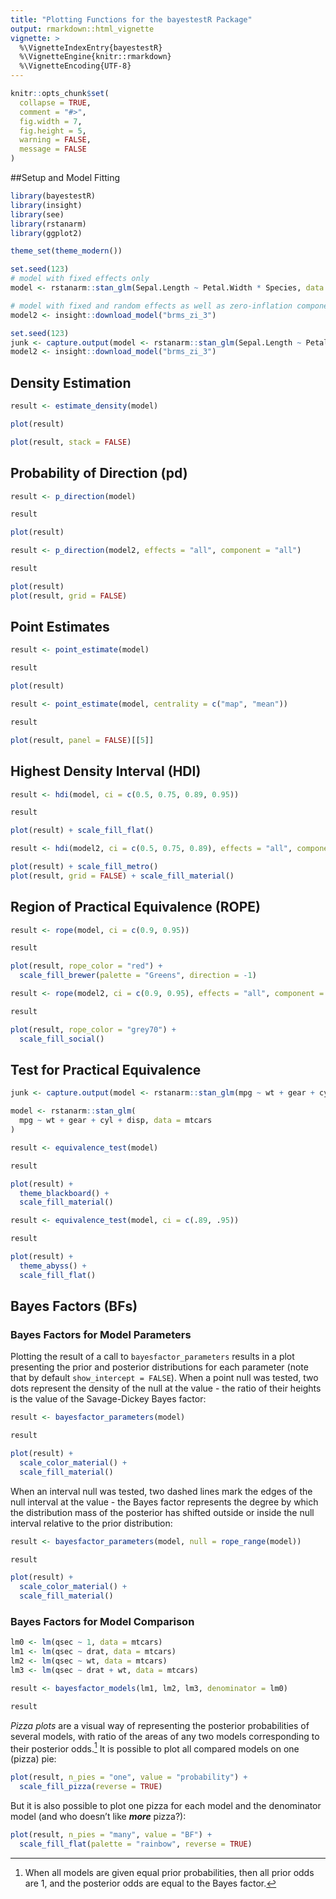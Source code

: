 ```yaml
---
title: "Plotting Functions for the bayestestR Package"
output: rmarkdown::html_vignette
vignette: >
  %\VignetteIndexEntry{bayestestR}
  %\VignetteEngine{knitr::rmarkdown}
  %\VignetteEncoding{UTF-8}
---
```


```r
knitr::opts_chunk$set(
  collapse = TRUE,
  comment = "#>",
  fig.width = 7, 
  fig.height = 5,
  warning = FALSE,
  message = FALSE
)
```

##Setup and Model Fitting

```r
library(bayestestR)
library(insight)
library(see)
library(rstanarm)
library(ggplot2)

theme_set(theme_modern())
```

```r
set.seed(123)
# model with fixed effects only
model <- rstanarm::stan_glm(Sepal.Length ~ Petal.Width * Species, data = iris)

# model with fixed and random effects as well as zero-inflation component
model2 <- insight::download_model("brms_zi_3")
```

```r
set.seed(123)
junk <- capture.output(model <- rstanarm::stan_glm(Sepal.Length ~ Petal.Width * Species, data = iris))
model2 <- insight::download_model("brms_zi_3")
```

## Density Estimation

```r
result <- estimate_density(model)

plot(result)
```

```r
plot(result, stack = FALSE)
```


## Probability of Direction (pd)

```r
result <- p_direction(model)

result

plot(result)
```

```r
result <- p_direction(model2, effects = "all", component = "all")

result

plot(result)
plot(result, grid = FALSE)
```

## Point Estimates

```r
result <- point_estimate(model)

result

plot(result)
```

```r
result <- point_estimate(model, centrality = c("map", "mean"))

result

plot(result, panel = FALSE)[[5]]
```


## Highest Density Interval (HDI)

```r
result <- hdi(model, ci = c(0.5, 0.75, 0.89, 0.95))

result

plot(result) + scale_fill_flat()
```

```r
result <- hdi(model2, ci = c(0.5, 0.75, 0.89), effects = "all", component = "all")

plot(result) + scale_fill_metro()
plot(result, grid = FALSE) + scale_fill_material()
```

## Region of Practical Equivalence (ROPE)

```r
result <- rope(model, ci = c(0.9, 0.95))

result

plot(result, rope_color = "red") +
  scale_fill_brewer(palette = "Greens", direction = -1)
```

```r
result <- rope(model2, ci = c(0.9, 0.95), effects = "all", component = "all")

result 

plot(result, rope_color = "grey70") +
  scale_fill_social()
```

## Test for Practical Equivalence

```r
junk <- capture.output(model <- rstanarm::stan_glm(mpg ~ wt + gear + cyl + disp, data = mtcars))
```
```r
model <- rstanarm::stan_glm(
  mpg ~ wt + gear + cyl + disp, data = mtcars
)
``` 
```r
result <- equivalence_test(model)

result

plot(result) +
  theme_blackboard() +
  scale_fill_material()

result <- equivalence_test(model, ci = c(.89, .95))

result

plot(result) +
  theme_abyss() +
  scale_fill_flat()
```


## Bayes Factors (BFs)

### Bayes Factors for Model Parameters

Plotting the result of a call to `bayesfactor_parameters` results in a plot presenting the prior and posterior distributions for each parameter (note that by default `show_intercept = FALSE`). When a point null was tested, two dots represent the density of the null at the value - the ratio of their heights is the value of the Savage-Dickey Bayes factor:

```r
result <- bayesfactor_parameters(model)

result

plot(result) +
  scale_color_material() +
  scale_fill_material()
```

When an interval null was tested, two dashed lines mark the edges of the null interval at the value - the Bayes factor represents the degree by which the distribution mass of the posterior has shifted outside or inside the null interval relative to the prior distribution:

```r
result <- bayesfactor_parameters(model, null = rope_range(model))

result

plot(result) +
  scale_color_material() +
  scale_fill_material()
```

### Bayes Factors for Model Comparison

```r
lm0 <- lm(qsec ~ 1, data = mtcars)
lm1 <- lm(qsec ~ drat, data = mtcars)
lm2 <- lm(qsec ~ wt, data = mtcars)
lm3 <- lm(qsec ~ drat + wt, data = mtcars)

result <- bayesfactor_models(lm1, lm2, lm3, denominator = lm0)

result
```

*Pizza plots* are a visual way of representing the posterior probabilities of several models, with ratio of the areas of any two models corresponding to their posterior odds.^[When all models are given equal prior probabilities, then all prior odds are 1, and the posterior odds are equal to the Bayes factor.] It is possible to plot all compared models on one (pizza) pie:

```r
plot(result, n_pies = "one", value = "probability") +
  scale_fill_pizza(reverse = TRUE) 
```

But it is also possible to plot one pizza for each model and the denominator model (and who doesn't like ***more*** pizza?):

```r
plot(result, n_pies = "many", value = "BF") +
  scale_fill_flat(palette = "rainbow", reverse = TRUE)
```